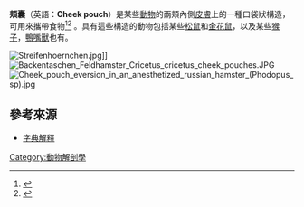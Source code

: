 '''頰囊'''（英語：'''Cheek pouch'''）是某些[[動物|動物]]的兩頰內側[[皮膚|皮膚]]上的一種口袋狀構造，可用來攜帶食物<ref >{{cite news|title=倉鼠如何成為打包高手|url=http://www.tanews.org.tw/info/6678|author=李娉婷|publisher=台灣動物新聞網|archivedate=2019年9月12日|accessdate=2018年8月1日|archive-url=https://web.archive.org/web/20190912214754/http://www.tanews.org.tw/info/6678|dead-url=no}}</ref><ref >{{cite news|title=Inside a hamster's cheeks|url=https://www.youtube.com/watch?v=jbYBGKSxyac|author=BBC Pets-Wild at heart|publisher=Youtube|archivedate=2021年2月28日|accessdate=2018年8月1日|archive-url=https://web.archive.org/web/20210228043633/https://www.youtube.com/watch?v=jbYBGKSxyac|dead-url=no}}</ref>
。具有這些構造的動物包括某些[[松鼠|松鼠]]和[[金花鼠|金花鼠]]，以及某些[[猴子|猴子]]，[[鴨嘴獸|鴨嘴獸]]也有。

[[File:Streifenhoernchen.jpg|thumb]]]]
[[File:Backentaschen_Feldhamster_Cricetus_cricetus_cheek_pouches.JPG|thumb]]
[[File:Cheek_pouch_eversion_in_an_anesthetized_russian_hamster_(Phodopus_sp).jpg|thumb]]

==參考來源==
*[http://www.thefreedictionary.com/cheek+pouch 字典解釋] {{Wayback|url=http://www.thefreedictionary.com/cheek+pouch |date=20210221210940 }}

[[Category:動物解剖學|Category:動物解剖學]]